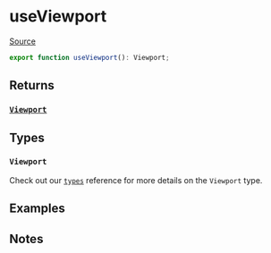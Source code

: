 # useViewport

[Source](https://github.com/wbkd/react-flow/blob/6d9585c1a62bf549298c83ad5f2dcd6216a5b8eb/packages/core/src/hooks/useViewport.ts)

```ts
export function useViewport(): Viewport;
```

## Returns

### [`Viewport`](../types/viewport)

## Types

### `Viewport`

Check out our [`types`](../types) reference for more details on
the `Viewport` type.

## Examples

## Notes
